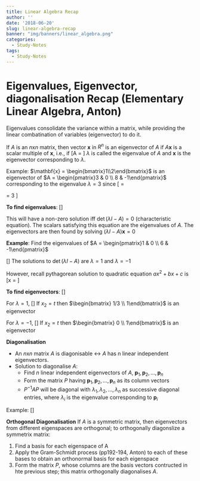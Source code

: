 ```yaml
---
title: Linear Algebra Recap
author: ''
date: '2018-06-20'
slug: linear-algebra-recap
banner: "img/banners/linear_algebra.png"
categories:
  - Study-Notes
tags:   
  - Study-Notes
---
```



# Eigenvalues, Eigenvector, diagonalisation Recap (Elementary Linear Algebra, Anton)

Eigenvalues consolidate the variance within a matrix, while providing the linear combatination of variables (eigenvector) to do it.

If $A$ is an $n \text{x} n$ matrix, then vector $\mathbf{x}$ in $R^n$ is an eigenvector of $A$ if $A\mathbf{x}$ is a scalar multiple of $\mathbf{x}$, i.e., if \[A\mathbf{x} = \lambda \mathbf{x}\] $\lambda$ is called the eigenvalue of $A$ and $\textbf{x}$ is the eigenvector corresponding to $\lambda$.

Example: 
$\mathbf{x} = \begin{bmatrix}1\\2\end{bmatrix}$ is an eigenvector of $A = \begin{pmatrix}3 & 0 \\ 8 & -1\end{pmatrix}$ corresponding to the eigenvalue $\lambda = 3$ since 
\[\begin{pmatrix}3 & 0 \\ 8 & -1\end{pmatrix}\begin{bmatrix}1\\2\end{bmatrix} = \begin{bmatrix}3\\6\end{bmatrix} = 3 \mathbf{x}\]

**To find eigenvalues**:
\[\begin{align}
  A\mathbf{x} & = \lambda \mathbf{x} \\
  A\mathbf{x} & = \lambda I \mathbf{x} \\
 (\lambda I - A ) \mathbf{x} & =  0
 \end{align}\]
 
 This will have a non-zero solution iff $\det(\lambda I - A ) = 0$ (characteristic equation).  The scalars satisfying this equation are the eigenvalues of $A$.  The eigenvectors are then found by solving $(\lambda I - A ) \mathbf{x} =  0$
 
**Example**: Find the eigenvalues of $A = \begin{pmatrix}1 & 0 \\ 6 & -1\end{pmatrix}$
 
\[\begin{align}
 \lambda I - A  & =  \lambda \begin{pmatrix}1 & 0 \\ 0 & 1\end{pmatrix} - \begin{pmatrix}1 & 0 \\ 6 & -1\end{pmatrix} \\
                & = \begin{pmatrix}\lambda - 1 & 0 \\ -6 & \lambda + 1\end{pmatrix} \\
\det(\lambda I - A) & = (\lambda - 1) (\lambda + 1) - (0)(-6)\\
                  & = \lambda ^2 -1 \text{  (a.k.a. characteristic polynomial)}
  \end{align}\]
The solutions to $\det(\lambda I - A)$ are $\lambda=1$ and   $\lambda=-1$

However, recall pythagorean solution to quadratic equation $ax^2 + bx + c$ is 
\[x = \frac{-b \pm \sqrt{b^2-4ac}}{2a}\]  
  
**To find eigenvectors**:
\[\begin{align}
 (\lambda I - A ) \mathbf{x} & =  0 \\
 \begin{pmatrix}\lambda - 1 & 0 \\ -6 & \lambda + 1\end{pmatrix}\begin{bmatrix}x_1\\x_2\end{bmatrix} & = \begin{bmatrix}0\\0\end{bmatrix}\\
 \text{with $\lambda = 1$, } \begin{pmatrix}0 & 0 \\ -6 & 2\end{pmatrix}\begin{bmatrix}x_1\\x_2\end{bmatrix} & = \begin{bmatrix}0\\0\end{bmatrix}\\
  \text{with $\lambda = -1$, } \begin{pmatrix}-2 & 0 \\ -6 & 0\end{pmatrix}\begin{bmatrix}x_1\\x_2\end{bmatrix} & = \begin{bmatrix}0\\0\end{bmatrix}
  \end{align}\]

For $\lambda=1$, 
\[\begin{align}
  -6x_1 + 2x_2 &= 0 \\
  3x_1 & = x_2 \\
  x_1 &= x_2/3
  \end{align}\]
If $x_2=t$ then $\begin{bmatrix} 1/3 \\ 1\end{bmatrix}$ is an eigenvector
  
For $\lambda=-1$, 
\[\begin{align}
  -2x_1  &= 0 \\
  -6x_1 & = 0 
  \end{align}\]
  If $x_2=t$ then $\begin{bmatrix} 0 \\ 1\end{bmatrix}$ is an eigenvector 
  
**Diagonalisation**  

* An $n \text{x} n$ matrix $A$ is diagonisable $\leftrightarrow$ $A$ has n linear independent eigenvectors.  
* Solution to diagonalise $A$:
    + Find $n$ linear independent eigenvectors of $A$, $\mathbf{p}_1, \mathbf{p}_2, \dots, \mathbf{p}_n$
    + Form the matrix $P$ having $\mathbf{p}_1, \mathbf{p}_2, \dots, \mathbf{p}_n$ as its column vectors
    + $P^{-1}AP$ will be diagonal with $\lambda_1, \lambda_2, \ldots, \lambda_n$ as successive diagonal entries, where $\lambda_i$ is the eigenvalue corresponding to  $\mathbf{p}_i$
  
Example:
\[\begin{align}
P & = \begin{pmatrix}1/3 & 0 \\ 1 & 1\end{pmatrix} \\
P^{-1} &= 3 \begin{pmatrix}1 & 0 \\ -1 & 1/3\end{pmatrix} \\
  & = \begin{pmatrix}3 & 0 \\ -3 & 1\end{pmatrix} \\
P^{-1}AP &=  \begin{pmatrix}3 & 0 \\ -3 & 1\end{pmatrix}\begin{pmatrix}1 & 0 \\ 6 & -1\end{pmatrix}\begin{pmatrix}1/3 & 0 \\ 1 & 1\end{pmatrix}\\
 &= \begin{pmatrix}3 & 0 \\ 3 & 11\end{pmatrix}\begin{pmatrix}1/3 & 0 \\ 1 & 1\end{pmatrix}\\
 &= \begin{pmatrix}1 & 0 \\ 0 & -1\end{pmatrix} \\
 &=\begin{pmatrix}\lambda_1  & 0 \\ 0 & \lambda_2\end{pmatrix}
\end{align}\]

**Orthogonal Diagonalisation**
If $A$ is a symmetric matrix, then eigenvectors from different eigenspaces are orthogonal; to orthogonally diagonslize a symmetrix matrix:

1. Find a basis for each eigenspace of A
2. Apply the Gram-Schmidt process (pp192-194, Anton) to each of these bases to obtain an orthonormal basis for each eigenspace
3. Form the matrix $P$, whose columns are the basis vectors contructed in hte previous step; this matrix orthogonally diagonalises $A$.
